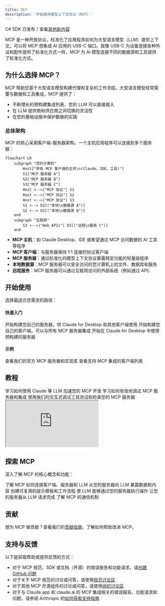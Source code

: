 ```yaml
---
title: 简介
description: '开始使用模型上下文协议（MCP）'
---
```


<Note>C# SDK 已发布！查看[其他新内容](/development/updates)</Note>

MCP 是一种开放协议，标准化了应用程序如何为大型语言模型（LLM）提供上下文。可以将 MCP 想象成 AI 应用的 USB-C 端口。就像 USB-C 为设备连接各种外设和配件提供了标准化方式一样，MCP 为 AI 模型连接不同的数据源和工具提供了标准化方式。

## 为什么选择 MCP？

MCP 帮助您基于大型语言模型构建代理和复杂的工作流程。大型语言模型经常需要与数据和工具集成，MCP 提供了：
- 不断增长的预构建集成列表，您的 LLM 可以直接接入
- 在 LLM 提供商和供应商之间切换的灵活性
- 在您的基础设施中保护数据的实践

### 总体架构

MCP 的核心采用客户端-服务器架构，一个主机应用程序可以连接到多个服务器：

```mermaid
flowchart LR
    subgraph "您的计算机"
        Host["带有 MCP 客户端的主机\n(Claude、IDE、工具)"]
        S1["MCP 服务器 A"]
        S2["MCP 服务器 B"]
        S3["MCP 服务器 C"]
        Host <-->|"MCP 协议"| S1
        Host <-->|"MCP 协议"| S2
        Host <-->|"MCP 协议"| S3
        S1 <--> D1[("本地\n数据源 A")]
        S2 <--> D2[("本地\n数据源 B")]
    end
    subgraph "互联网"
        S3 <-->|"Web APIs"| D3[("远程\n服务 C")]
    end
```

- **MCP 主机**：如 Claude Desktop、IDE 或希望通过 MCP 访问数据的 AI 工具等程序
- **MCP 客户端**：与服务器保持 1:1 连接的协议客户端
- **MCP 服务器**：通过标准化的模型上下文协议暴露特定功能的轻量级程序
- **本地数据源**：MCP 服务器可以安全访问的您计算机上的文件、数据库和服务
- **远程服务**：MCP 服务器可以通过互联网访问的外部系统（例如通过 API）

## 开始使用

选择最适合您需求的路径：

#### 快速入门
<CardGroup cols={2}>
  <Card
    title="面向服务器开发者"
    icon="bolt"
    href="/quickstart/server"
  >
    开始构建您自己的服务器，供 Claude for Desktop 和其他客户端使用
  </Card>
  <Card
    title="面向客户端开发者"
    icon="bolt"
    href="/quickstart/client"
  >
    开始构建您自己的客户端，可以与所有 MCP 服务器集成
  </Card>
  <Card
    title="面向 Claude Desktop 用户"
    icon="bolt"
    href="/quickstart/user"
  >
    开始在 Claude for Desktop 中使用预构建的服务器
  </Card>
</CardGroup>

#### 示例
<CardGroup cols={2}>
  <Card
    title="示例服务器"
    icon="grid"
    href="/examples"
  >
    查看我们的官方 MCP 服务器和实现库
  </Card>
  <Card
    title="示例客户端"
    icon="cubes"
    href="/clients"
  >
    查看支持 MCP 集成的客户端列表
  </Card>
</CardGroup>

## 教程

<CardGroup cols={2}>
  <Card
    title="使用 LLM 构建 MCP"
    icon="comments"
    href="/tutorials/building-mcp-with-llms"
  >
    学习如何使用 Claude 等 LLM 加速您的 MCP 开发
  </Card>
  <Card
    title="调试指南"
    icon="bug"
    href="/docs/tools/debugging"
  >
    学习如何有效地调试 MCP 服务器和集成
  </Card>
  <Card
    title="MCP 检查器"
    icon="magnifying-glass"
    href="/docs/tools/inspector"
  >
    使用我们的交互式调试工具测试和检查您的 MCP 服务器
  </Card>
  <Card
    title="MCP 工作坊（视频，2小时）"
    icon="person-chalkboard"
    href="https://www.youtube.com/watch?v=kQmXtrmQ5Zg"
  >
    <iframe src="https://www.youtube.com/embed/kQmXtrmQ5Zg"> </iframe>
  </Card>
</CardGroup>

## 探索 MCP

深入了解 MCP 的核心概念和功能：

<CardGroup cols={2}>
  <Card
    title="核心架构"
    icon="sitemap"
    href="/docs/concepts/architecture"
  >
    了解 MCP 如何连接客户端、服务器和 LLM
  </Card>
  <Card
    title="资源"
    icon="database"
    href="/docs/concepts/resources"
  >
    从您的服务器向 LLM 暴露数据和内容
  </Card>
  <Card
    title="提示"
    icon="message"
    href="/docs/concepts/prompts"
  >
    创建可复用的提示模板和工作流程
  </Card>
  <Card
    title="工具"
    icon="wrench"
    href="/docs/concepts/tools"
  >
    使 LLM 能够通过您的服务器执行操作
  </Card>
  <Card
    title="采样"
    icon="robot"
    href="/docs/concepts/sampling"
  >
    让您的服务器从 LLM 请求完成
  </Card>
  <Card
    title="传输"
    icon="network-wired"
    href="/docs/concepts/transports"
  >
    了解 MCP 的通信机制
  </Card>
</CardGroup>

## 贡献

想为 MCP 做贡献？查看我们的[贡献指南](/development/contributing)，了解如何帮助改进 MCP。

## 支持与反馈

以下是获取帮助或提供反馈的方式：

- 对于 MCP 规范、SDK 或文档（开源）的错误报告和功能请求，请[创建 GitHub 问题](https://github.com/modelcontextprotocol)
- 对于关于 MCP 规范的讨论或问答，请使用[规范讨论区](https://github.com/modelcontextprotocol/specification/discussions)
- 对于其他 MCP 开源组件的讨论或问答，请使用[组织讨论区](https://github.com/orgs/modelcontextprotocol/discussions)
- 对于与 Claude.app 和 claude.ai 的 MCP 集成相关的错误报告、功能请求和问题，请参阅 Anthropic 的[如何获取支持指南](https://support.anthropic.com/en/articles/9015913-how-to-get-support)
